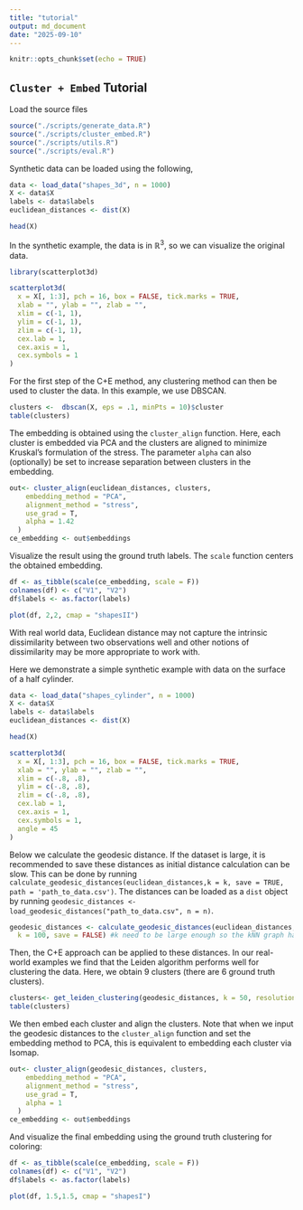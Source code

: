 ```yaml
---
title: "tutorial"
output: md_document
date: "2025-09-10"
---
```


```r
knitr::opts_chunk$set(echo = TRUE)
```

## `Cluster + Embed` Tutorial 

Load the source files


```r
source("./scripts/generate_data.R")
source("./scripts/cluster_embed.R")
source("./scripts/utils.R")
source("./scripts/eval.R")
``` 

Synthetic data can be loaded using the following,

```r
data <- load_data("shapes_3d", n = 1000)
X <- data$X
labels <- data$labels
euclidean_distances <- dist(X) 

head(X)
``` 
In the synthetic example, the data is in $\mathbb{R}^3$, so we can visualize the original data. 
```r
library(scatterplot3d)

scatterplot3d(
  x = X[, 1:3], pch = 16, box = FALSE, tick.marks = TRUE,
  xlab = "", ylab = "", zlab = "",
  xlim = c(-1, 1),
  ylim = c(-1, 1),
  zlim = c(-1, 1),
  cex.lab = 1,
  cex.axis = 1,
  cex.symbols = 1
)
```

For the first step of the C+E method, any clustering method can then be used to cluster the data. In this example, we use DBSCAN. 
```r
clusters <-  dbscan(X, eps = .1, minPts = 10)$cluster
table(clusters)
```

The embedding is obtained using the `cluster_align` function. Here, each cluster is embedded via PCA and the clusters are aligned to minimize Kruskal's formulation of the stress. The parameter `alpha` can also (optionally) be set to increase separation between clusters in the embedding. 

```r
out<- cluster_align(euclidean_distances, clusters,
    embedding_method = "PCA",
    alignment_method = "stress",
    use_grad = T,
    alpha = 1.42
  )
ce_embedding <- out$embeddings
```


Visualize the result using the ground truth labels. The `scale` function centers the obtained embedding.

```r
df <- as_tibble(scale(ce_embedding, scale = F))
colnames(df) <- c("V1", "V2")
df$labels <- as.factor(labels)

plot(df, 2,2, cmap = "shapesII")
```

With real world data, Euclidean distance may not capture the intrinsic dissimilarity between two observations well and other notions of dissimilarity may be more appropriate to work with. 

Here we demonstrate a simple synthetic example with data on the surface of a half cylinder.  
```r
data <- load_data("shapes_cylinder", n = 1000)
X <- data$X
labels <- data$labels
euclidean_distances <- dist(X) 

head(X)
```

```r

scatterplot3d(
  x = X[, 1:3], pch = 16, box = FALSE, tick.marks = TRUE,
  xlab = "", ylab = "", zlab = "",
  xlim = c(-.8, .8),
  ylim = c(-.8, .8),
  zlim = c(-.8, .8),
  cex.lab = 1,
  cex.axis = 1,
  cex.symbols = 1,
  angle = 45
)
```


Below we calculate the geodesic distance. If the dataset is large, it is recommended to save these distances as initial distance calculation can be slow. This can be done by running `calculate_geodesic_distances(euclidean_distances,k = k, save = TRUE, path = 'path_to_data.csv')`. The distances can be loaded as a `dist` object by running `geodesic_distances <- load_geodesic_distances("path_to_data.csv", n = n)`.


```r
geodesic_distances <- calculate_geodesic_distances(euclidean_distances,
  k = 100, save = FALSE) #k need to be large enough so the kNN graph has only one connected component 
```

Then, the C+E approach can be applied to these distances. In our real-world examples we find that the Leiden algorithm performs well for clustering the data. Here, we obtain 9 clusters (there are 6 ground truth clusters).

```r
clusters<- get_leiden_clustering(geodesic_distances, k = 50, resolution = 2/3)
table(clusters)
```

We then embed each cluster and align the clusters. Note that when we input the geodesic distances to the `cluster_align` function and set the embedding method to PCA, this is equivalent to embedding each cluster via Isomap.
```r
out<- cluster_align(geodesic_distances, clusters,
    embedding_method = "PCA",
    alignment_method = "stress",
    use_grad = T,
    alpha = 1
  )
ce_embedding <- out$embeddings
```

And visualize the final embedding using the ground truth clustering for coloring:

```r
df <- as_tibble(scale(ce_embedding, scale = F))
colnames(df) <- c("V1", "V2")
df$labels <- as.factor(labels)

plot(df, 1.5,1.5, cmap = "shapesI")

```